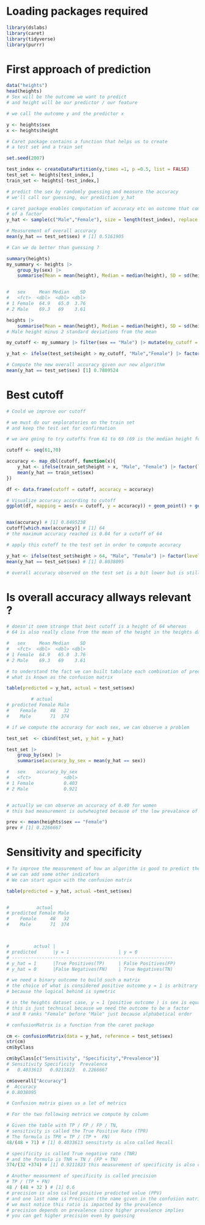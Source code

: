 
# Loading packages required

```r
library(dslabs)
library(caret)
library(tidyverse)
library(purrr)

```


# First approach of prediction

```r
data("heights")
head(heights)
# Sex will be the outcome we want to predict
# and height will be our predictor / our feature

# we call the outcome y and the predictor x

y <- heights$sex
x <- heights$height

# Caret package contains a function that helps us to create 
# a test set and a train set

set.seed(2007)

test_index <- createDataPartition(y,times =1, p =0.5, list = FALSE)
test_set <- heights[test_index,]
train_set <- heights[-test_index,]

# predict the sex by randomly guessing and measure the accuracy
# we'll call our guessing, our prediction y_hat

# caret package enables computation of accuracy etc on outcome that comes on the form
# of a factor
y_hat <- sample(c("Male","Female"), size = length(test_index), replace = TRUE) |> factor(c("Male","Female"))

# Measurement of overall accuracy
mean(y_hat == test_set$sex) # [1] 0.5161905

# Can we do better than guessing ?

summary(heights)
my_summary <- heights |> 
    group_by(sex) |>
    summarise(Mean = mean(height), Median = median(height), SD = sd(height))


#   sex     Mean Median    SD
#   <fct>  <dbl>  <dbl> <dbl>
# 1 Female  64.9   65.0  3.76
# 2 Male    69.3   69    3.61

heights |> 
    summarise(Mean = mean(height), Median = median(height), SD = sd(height))
# Male height minus 2 standard deviations from the mean

my_cutoff <- my_summary |> filter(sex == "Male") |> mutate(my_cutoff = Mean - 2 * SD) |> pull(my_cutoff)

y_hat <- ifelse(test_set$height > my_cutoff, "Male","Female") |> factor(levels = levels(test$sex))

# Compute the new overall accuracy given our new algorithm
mean(y_hat == test_set$sex) [1] 0.7809524

```

# Best cutoff

```r
# Could we improve our cutoff

# we must do our exploratories on the train set 
# and keep the test set for confirmation

# we are going to try cutoffs from 61 to 69 (69 is the median height for males)

cutoff <- seq(61,70)

accuracy <- map_dbl(cutoff, function(x){
    y_hat <- ifelse(train_set$height > x, "Male", "Female") |> factor(levels = levels(train_set$sex))
    mean(y_hat == train_set$sex)
})

df <- data.frame(cutoff = cutoff, accuracy = accuracy)

# Visualize accuracy according to cutoff
ggplot(df, mapping = aes(x = cutoff, y = accuracy)) + geom_point() + geom_line()


max(accuracy) # [1] 0.8495238
cutoff[which.max(accuracy)] # [1] 64
# the maximum accuracy reached is 0.84 for a cutoff of 64

# apply this cutoff to the test set in order to compute accuracy

y_hat <- ifelse(test_set$height > 64, "Male", "Female") |> factor(levels = levels(test_set$sex))
mean(y_hat == test_set$sex) # [1] 0.8038095

# overall accuracy observed on the test set is a bit lower but is still really good

```

# Is overall accuracy allways relevant ?

```r
# doesn'it seem strange that best cutoff is a height of 64 whereas
# 64 is also really close from the mean of the height in the heights dataset?

#   sex     Mean Median    SD
#   <fct>  <dbl>  <dbl> <dbl>
# 1 Female  64.9   65.0  3.76
# 2 Male    69.3   69    3.61

# to understand the fact we can built tabulate each combination of predicted and actual value
# what is known as the confusion matrix

table(predicted = y_hat, actual = test_set$sex)

         # actual
# predicted Female Male
#    Female     48   32
#    Male       71  374

# if we compute the accuracy for each sex, we can observe a problem

test_set  <- cbind(test_set, y_hat = y_hat)

test_set |> 
    group_by(sex) |> 
    summarise(accuracy_by_sex = mean(y_hat == sex))

#   sex    accuracy_by_sex
#   <fct>            <dbl>
# 1 Female           0.403
# 2 Male             0.921


# actually we can observe an accuracy of 0.40 for women
# this bad measurement is outwheigted because of the low prevalance of women in the dataset

prev <- mean(heights$sex == "Female")
prev # [1] 0.2266667

```

# Sensitivity and specificity

```r
# To improve the measurement of how an algorithm is good to predict the actual outcome
# we can add some other indicators
# We can start again with the confusion matrix

table(predicted = y_hat, actual =test_set$sex)


#          actual
# predicted Female Male
#    Female     48   32
#    Male       71  374



#         actual |
# predicted      |y = 1                  | y = 0
# -----------------------------------------------------------
# y_hat = 1      |True Positives(TP)     | False Positives(FP)
# y_hat = 0      |False Negatives(FN)    | True Negatives(TN)

# we need a binary outcome to build such a matrix
# the choice of what is considered positive outcome y = 1 is arbitrary
# because the logical behind is symetric

# in the heights dataset case, y = 1 (positive outcome ) is sex is equal to female
# this is just technical because we need the outcome to be a factor
# and R ranks "Female" before "Male" just because alphabetical order

# confusionMatrix is a function from the caret package

cm <- confusionMatrix(data = y_hat, reference = test_set$sex)
str(cm)
cm$byClass

cm$byClass[c("Sensitivity", "Specificity","Prevalence")]
# Sensitivity Specificity  Prevalence 
#   0.4033613   0.9211823   0.2266667 

cm$overall["Accuracy"]
#  Accuracy 
# 0.8038095 

# Confusion matrix gives us a lot of metrics

# For the two following metrics we compute by column

# Given the table with TP / FP / FP / TN, 
# sensitivity is called the True Positive Rate (TPR)
# The formula is TPR = TP / (TP +  FN)
48/(48 + 71) # [1] 0.4033613 sensitivty is also called Recall

# specificity is called True negative rate (TNR) 
# and the formula is TNR = TN / (FP + TN)
374/(32 +374) # [1] 0.9211823 this measurement of specificity is also called 1-FPR

# Another measurment of specificity is called precision
# TP / (TP + FN)
48 / (48 + 32 ) # [1] 0.6
# precision is also called positive predicted value (PPV)
# and one last name is Precision (the name given in the confusion matrix)
# we must notice this ratio is impacted by the prevalence
# precision depends on prevalence since higher prevalence implies 
# you can get higher precision even by guessing 

```


